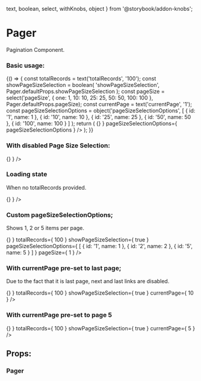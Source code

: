   text,
  boolean,
  select,
  withKnobs,
  object
} from '@storybook/addon-knobs';

<Meta title="Design System/Pager" />

# Pager
Pagination Component.

### Basic usage:

<Preview>
  <Story name="default" parameters={{ info: { disable: true }}} >
    {() => {
      const totalRecords = text('totalRecords', '100');
      const showPageSizeSelection = boolean(
        'showPageSizeSelection',
        Pager.defaultProps.showPageSizeSelection
      );
      const pageSize = select('pageSize', {
        one: 1,
        10: 10,
        25: 25,
        50: 50,
        100: 100
      }, Pager.defaultProps.pageSize);
      const currentPage = text('currentPage', '1');
      const pageSizeSelectionOptions = object('pageSizeSelectionOptions',
        [
          { id: '1', name: 1 },
          { id: '10', name: 10 },
          { id: '25', name: 25 },
          { id: '50', name: 50 },
          { id: '100', name: 100 }
        ]
      );
      return (
        <Pager
          totalRecords={ totalRecords }
          showPageSizeSelection={ showPageSizeSelection }
          pageSize={ pageSize }
          currentPage={ currentPage }
          onPagination={ () => {} }
          pageSizeSelectionOptions={ pageSizeSelectionOptions }
        />
      );
    }}
  </Story>
</Preview>

### With disabled Page Size Selection:

<Preview>
  <Story name="disabled-page-size" parameters={{ info: { disable: true }}} >
    <Pager
      totalRecords={ 100 }
      onPagination={ () => {} }
    />
  </Story>
</Preview>

### Loading state
When no totalRecords provided.

<Preview>
  <Story name="loading-state" parameters={{ info: { disable: true }}} >
    <Pager
      onPagination={ () => {} }
    />
  </Story>
</Preview>

### Custom pageSizeSelectionOptions;
Shows 1, 2 or 5 items per page.

<Preview>
  <Story name="page-size-selection-options" parameters={{ info: { disable: true }}} >
    <Pager
      onPagination={ () => {} }
      totalRecords={ 100 }
      showPageSizeSelection={ true }
      pageSizeSelectionOptions={
        [
          { id: '1', name: 1 },
          { id: '2', name: 2 },
          { id: '5', name: 5 }
        ]
      }
      pageSize={ 1 }
    />
  </Story>
</Preview>

### With currentPage pre-set to last page;
Due to the fact that it is last page, next and last links are disabled.

<Preview>
  <Story name="current-page-last-page" parameters={{ info: { disable: true }}} >
    <Pager
      onPagination={ () => {} }
      totalRecords={ 100 }
      showPageSizeSelection={ true }
      currentPage={ 10 }
    />
  </Story>
</Preview>

### With currentPage pre-set to page 5

<Preview>
  <Story name="current-page" parameters={{ info: { disable: true }}} >
    <Pager
      onPagination={ () => {} }
      totalRecords={ 100 }
      showPageSizeSelection={ true }
      currentPage={ 5 }
    />
  </Story>
</Preview>

## Props:

### Pager

<Props of={Pager} />

